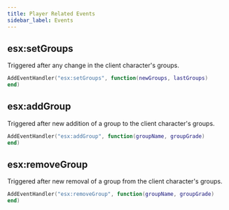 ```yaml
---
title: Player Related Events
sidebar_label: Events
---
```


## esx:setGroups

Triggered after any change in the client character's groups.

```lua
AddEventHandler("esx:setGroups", function(newGroups, lastGroups)
end)
```

## esx:addGroup

Triggered after new addition of a group to the client character's groups.

```lua
AddEventHandler("esx:addGroup", function(groupName, groupGrade)
end)
```

## esx:removeGroup

Triggered after new removal of a group from the client character's groups.

```lua
AddEventHandler("esx:removeGroup", function(groupName, groupGrade)
end)
```
